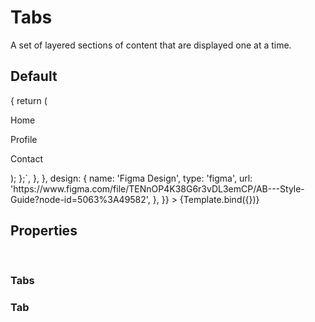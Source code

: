 <!--- ModalDemo.stories.mdx --->



<Meta
  title="Components/Navigation/Tabs"
  component={TabsDemo}
  decorators={[withDesign]}
/>


# Tabs

A set of layered sections of content that are displayed one at a time.

## Default

<Canvas>
  <Story
    name="Default"
    parameters={{
      docs: {
        source: {
          code: `const TabsDemo = () => {
  return (
    <Tabs defaultActiveKey="profile" id="uncontrolled-tab-example" className="mb-3">
      <Tab eventKey="home" title="Home">
        <p>Home</p>
      </Tab>
      <Tab eventKey="profile" title="Profile">
        <p>Profile</p>
      </Tab>
      <Tab eventKey="contact" title="Contact" disabled>
        <p>Contact</p>
      </Tab>
    </Tabs>
  );
};`,
        },
      },
      design: {
        name: 'Figma Design',
        type: 'figma',
        url:
          'https://www.figma.com/file/TENnOP4K38G6r3vDL3emCP/AB---Style-Guide?node-id=5063%3A49582',
      },
    }}
  >
    {Template.bind({})}
  </Story>
</Canvas>

## Properties

<br />

### Tabs

<ArgsTable of={Tabs} />

### Tab

<ArgsTable of={Tab} />
